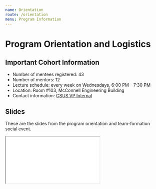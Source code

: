 ```yaml
---
name: Orientation
route: /orientation
menu: Program Information
---
```

# Program Orientation and Logistics

## Important Cohort Information

- Number of mentees registered: 43
- Number of mentors: 12
- Lecture schedule: every week on Wednesdays, 6:00 PM - 7:30 PM
- Location: Room #103, McConnell Engineering Building
- Contact information: [CSUS VP Internal](mailto:csus-vpinternal@cs.mcgill.ca?subject=[CSUS%20Industry%20Mentorship])

## Slides

These are the slides from the program orientation and team-formation social event.


<Iframe src={"https://docs.google.com/presentation/d/e/2PACX-1vSJaNDXw5a48Eb3N8ffOs5eoD6orXB2hA3LxxGnhLNYRUSCCVIh71K1hbgEyhF3hnJ7afPTqAtCsr1Z/embed?start=true&loop=false&delayms=10000"} />